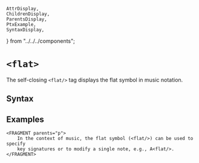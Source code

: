     AttrDisplay,
    ChildrenDisplay,
    ParentsDisplay,
    PtxExample,
    SyntaxDisplay,
} from "../../../components";

# `<flat>`

The self-closing `<flat/>` tag displays the flat symbol in music notation. 

## Syntax

<SyntaxDisplay name="flat" />

## Examples

```ptx-example
<FRAGMENT parents="p">
    In the context of music, the flat symbol (<flat/>) can be used to specify
    key signatures or to modify a single note, e.g., A<flat/>. 
</FRAGMENT>
```
